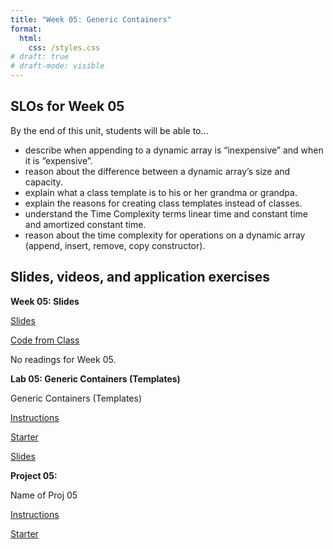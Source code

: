 ```yaml
---
title: "Week 05: Generic Containers"
format: 
  html:
    css: /styles.css
# draft: true
# draft-mode: visible
---
```


## SLOs for Week 05

By the end of this unit, students will be able to...

-   describe when appending to a dynamic array is "inexpensive" and when it is "expensive".
-   reason about the difference between a dynamic array's size and capacity.
-   explain what a class template is to his or her grandma or grandpa.
-   explain the reasons for creating class templates instead of classes.
-   understand the Time Complexity terms linear time and constant time and amortized constant time.
-   reason about the time complexity for operations on a dynamic array (append, insert, remove, copy constructor).

## Slides, videos, and application exercises

:::::: slide-deck
**Week 05: Slides**

::: slides
[Slides](https://docs.google.com/presentation/d/19Dyq-ocaGfhTA623PzKYofXuDHr-gz8eRP19zv65Mu0/edit?usp=sharing)
:::

::: source
[Code from Class](https://calvincollege-my.sharepoint.com/:f:/g/personal/vtn2_calvin_edu/Eredz2bHiShCtI0CVssiaggB8tUES6QbacEf2cc4PBhTgQ?e=uoV7Uu)
:::

::: reading
No readings for Week 05.
:::
::::::

<!-- ## Lab -->

:::::: lab
**Lab 05: Generic Containers (Templates)**

Generic Containers (Templates)

::: instructions
[Instructions](/labs/lab05.qmd)
:::

::: starter
[Starter](){target="_blank"}
:::

::: slides
[Slides](/slides/lab05-slides.qmd)
:::
::::::

<!-- ## Homework assignments -->

::::: homework
**Project 05:**

Name of Proj 05

::: instructions
[Instructions](/projects/proj05.qmd)
:::

::: starter
[Starter](){target="_blank"}
:::
:::::